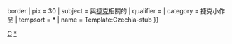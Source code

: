 {{asbox
| image     = Flag of the Czech Republic.svg{{!}}border
| pix       = 30
| subject   = 與[[捷克]]相關的
| qualifier = 
| category  = 捷克小作品
| tempsort  = *
| name      = Template:Czechia-stub
}}<noinclude>
[[Category:歐洲小作品模板|C]]
[[Category:捷克小作品|*]]
</noinclude>